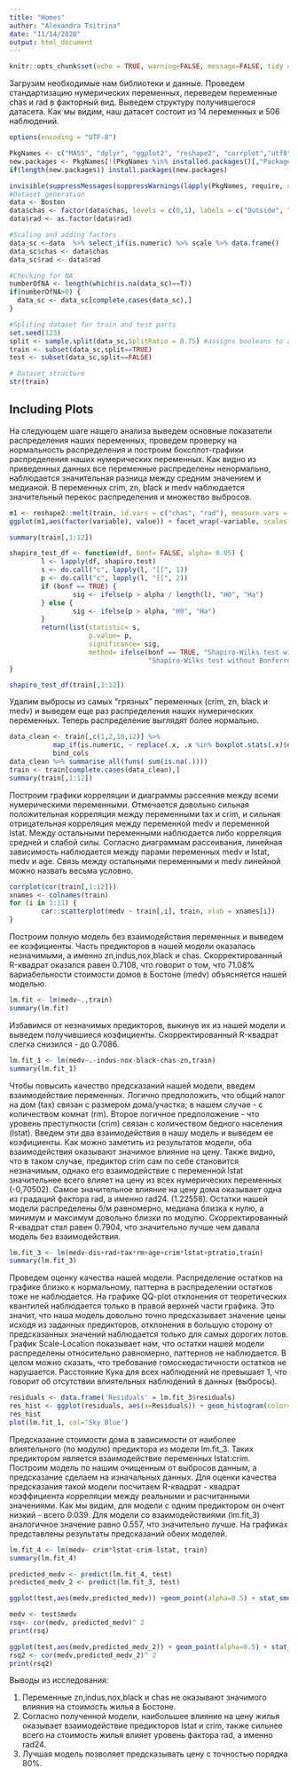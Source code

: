 ```yaml
---
title: "Homes"
author: "Alexandra Tsitrina"
date: "11/14/2020"
output: html_document
---
```


```r
knitr::opts_chunk$set(echo = TRUE, warning=FALSE, message=FALSE, tidy = TRUE)
```

Загрузим необходимые нам библиотеки и данные. Проведем стандартизацию нумерических переменных, переведем переменные chas и rad в факторный вид. Выведем структуру получившегося датасета. Как мы видим, наш датасет состоит из 14 переменных и 506 наблюдений. 

```r
options(encoding = "UTF-8")

PkgNames <- c("MASS", "dplyr", "ggplot2", "reshape2", "corrplot","utf8", "caTools", "lattice","purrr", "car")
new.packages <- PkgNames[!(PkgNames %in% installed.packages()[,"Package"])]
if(length(new.packages)) install.packages(new.packages)

invisible(suppressMessages(suppressWarnings(lapply(PkgNames, require, character.only = T))))
#Dataset generation
data <- Boston
data$chas <- factor(data$chas, levels = c(0,1), labels = c("Outside", "Riverside"))
data$rad <- as.factor(data$rad)

#Scaling and adding factors
data_sc <-data  %>% select_if(is.numeric) %>% scale %>% data.frame()
data_sc$chas <- data$chas
data_sc$rad <- data$rad

#Checking for NA
numberOfNA <- length(which(is.na(data_sc)==T))
if(numberOfNA>0) {
  data_sc <- data_sc[complete.cases(data_sc),]
}

#Spliting dataset for train and test parts
set.seed(123)
split <- sample.split(data_sc,SplitRatio = 0.75) #assigns booleans to a new coloumn based on the split ratio
train <- subset(data_sc,split==TRUE)
test <- subset(data_sc,split==FALSE)

# Dataset structure
str(train)
```

## Including Plots

На следующем шаге нащего анализа выведем основные показатели распределения наших переменных, проведем проверку на нормальность распределения и построим боксплот-графики распределения наших нумерических переменных. Как видно из приведенных данных все переменные распределены ненормально, наблюдается значительная разница между средним значением и медианой. В переменных crim, zn, black и medv наблюдается значительный перекос распределения и множество выбросов. 

```r
m1 <- reshape2::melt(train, id.vars = c("chas", "rad"), measure.vars = c("crim", "zn", "indus", "nox", "rm","age","dis","tax","ptratio","black", "lstat","medv"))
ggplot(m1,aes(factor(variable), value)) + facet_wrap(~variable, scales = "free") + geom_boxplot(color = "blue", size = 1)+ labs( y = "value", x = NULL) + theme(axis.text.x = element_text(angle=0, hjust=1, vjust=0.5))+ theme(legend.position = "righ")

summary(train[,1:12])

shapiro_test_df <- function(df, bonf= FALSE, alpha= 0.05) {
        l <- lapply(df, shapiro.test)
        s <- do.call("c", lapply(l, "[[", 1))
        p <- do.call("c", lapply(l, "[[", 2))
        if (bonf == TRUE) {
                sig <- ifelse(p > alpha / length(l), "H0", "Ha")
        } else {
                sig <- ifelse(p > alpha, "H0", "Ha")
        }
        return(list(statistic= s,
                    p.value= p,
                    significance= sig,
                    method= ifelse(bonf == TRUE, "Shapiro-Wilks test with Bonferroni Correction",
                                   "Shapiro-Wilks test without Bonferroni Correction")))
}

shapiro_test_df(train[,1:12])


```
Удалим выбросы из самых "грязных" переменных (crim, zn, black и medv) и выведем еще раз распределения наших нумерических переменных. Теперь распределение выглядят более нормально. 


```r

data_clean <- train[,c(1,2,10,12)] %>%          
           map_if(is.numeric, ~ replace(.x, .x %in% boxplot.stats(.x)$out, NA)) %>%
           bind_cols 
data_clean %>% summarise_all(funs( sum(is.na(.))))
train <- train[complete.cases(data_clean),]
summary(train[,1:12])

```
Построим графики корреляции и диаграммы рассеяния между всеми нумерическими переменными. Отмечается довольно сильная положительная корреляция между переменными tax и сrim, и сильная отрицательная корреляция между переменной medv и переменной lstat. Между остальными переменными наблюдается либо корреляция средней и слабой силы.  Согласно диаграммам рассеивания, линейная зависимость наблюдается между парами переменных medv и lstat,  medv и age. Связь между остальными переменными и medv линейной можно назвать весьма условно.
```r
corrplot(cor(train[,1:12]))
xnames <- colnames(train)
for (i in 1:11) {
        car::scatterplot(medv ~ train[,i], train, xlab = xnames[i])
}

```

Построим полную модель без взаимодействия переменных и выведем ее коэфициенты. Часть предикторов в нашей модели оказалась незначимыми, а именно zn,indus,nox,black и chas. Скорректированный R-квадрат оказался равен 0.7108, что говорит о том, что 71.08% вариабельности стоимости домов в Бостоне (medv) объясняется нашей моделью.
```r
lm.fit <- lm(medv~.,train)
summary(lm.fit)
```
Избавимся от незначимых предикторов, выкинув их из нашей модели и выведем получившиеся коэфициенты. Скорректированный R-квадрат слегка снизился - до 0.7086. 
```r
lm.fit_1 <- lm(medv~.-indus-nox-black-chas-zn,train)
summary(lm.fit_1)
```
Чтобы повысить качество предсказаний нашей модели, введем взаимодействие переменных. Логично предположить, что общий налог на дом (tax) связан с размером дома/участка; в нашем случае - с количеством комнат (rm). Второе логичное предположение - что уровень преступности (crim) связан с количеством бедного населения (lstat). Введем эти два взаимодействия в нашу модель и выведем ее коэфициенты. Как можно заметить из результатов модели, оба взаимодействия оказывают значимое влияние на цену. Также видно, что в таком случае, предиктор crim сам по себе становится незначимым, однако его взаимодействие с переменной lstat значительнее всего влияет на цену из всех нумерических переменных (-0,70502). Самое значительное влияние на цену дома оказывает одна из градаций фактора rad, а именно rad24. (1.22558). Остатки нашей модели распределены б/м равномерно, медиана близка к нулю, а минимум и максимум довольно близки по модулю. Скорректированный R-квадрат стал равен 0.7904, что значительно лучше чем давала модель без взаимодействия. 

```r
lm.fit_3 <- lm(medv~dis+rad+tax*rm+age+crim*lstat+ptratio,train)
summary(lm.fit_3)

```
Проведем оценку качества нашей модели. Распределение остатков на графике близко к нормальному, паттерна в распределении остатков тоже не наблюдается. На графике QQ-plot отклонения от теоретических квантилей наблюдается только в правой верхней части графика. Это значит, что наша модель довольно точно предсказывает значение цены исходя из заданных предикторов, отклонения в большую сторону от предсказанных значений наблюдается только для самых дорогих лотов. График Scale-Location показывает нам, что остатки нашей модели распределены относительно равномерно, паттернов не наблюдается. В целом можно сказать, что требование гомоскедастичности остатков не нарушается.  Расстояние Кука для всех наблюдений не превышает 1, что говорит об отсутствии влиятельных наблюдений в данных (выбросы).
```r
residuals <- data.frame('Residuals' = lm.fit_3$residuals)
res_hist <- ggplot(residuals, aes(x=Residuals)) + geom_histogram(color='black', fill='skyblue', binwidth = 0.05) + ggtitle('Histogram of Residuals')
res_hist
plot(lm.fit_1, col='Sky Blue')

```

Предсказание стоимости дома в зависимости от наиболее влиятельного (по модулю) предиктора из модели lm.fit_3. Таких предиктором является взаимодействие переменных lstat:crim. Построим модель по нашим очищенным от выбросов данным, а предсказание сделаем на изначальных данных. Для оценки качества предсказания такой модели посчитаем R-квадрат - квадрат коэффициента корреляции между реальными и расчитанными значениями. Как мы видим, для модели с одним предиктором он очент низкий - всего 0.039. Для модели со взаимодействиями (lm.fit_3) аналогичное значение равно 0.557, что значительно лучше. На графиках представлены результаты предсказаний обеих моделей. 

```r
lm.fit_4 <- lm(medv~ crim*lstat-crim-lstat, train)
summary(lm.fit_4)

predicted_medv <- predict(lm.fit_4, test)
predicted_medv_2 <- predict(lm.fit_3, test)

ggplot(test,aes(medv,predicted_medv)) +geom_point(alpha=0.5) + stat_smooth() +xlab('Actual value of medv') +ylab('Predicted value of medv') +annotate(geom = "text", x=1, y = 5, label = "R-squared = 0.039")+theme_bw()

medv <- test$medv
rsq<- cor(medv, predicted_medv)^ 2
print(rsq)

ggplot(test,aes(medv,predicted_medv_2)) + geom_point(alpha=0.5) + stat_smooth() +xlab('Actual value of medv') +ylab('Predicted value of medv') +theme_bw()+annotate(geom = "text", x=1, y = 4, label = "R-squared = 0.557")
rsq2 <- cor(medv,predicted_medv_2)^ 2
print(rsq2)
```

Выводы из исследования:

1. Переменные zn,indus,nox,black и chas не оказывают значимого влияния на стоимость жилья в Бостоне. 
2. Согласно полученной модели, наибольшее влияние на цену жилья оказывает взаимодействие предикторов lstat и crim, также сильнее всего на стоимость жилья влияет уровень фактора rad, а именно rad24.
3. Лучшая модель позволяет предсказывать цену с точностью порядка 80%.
